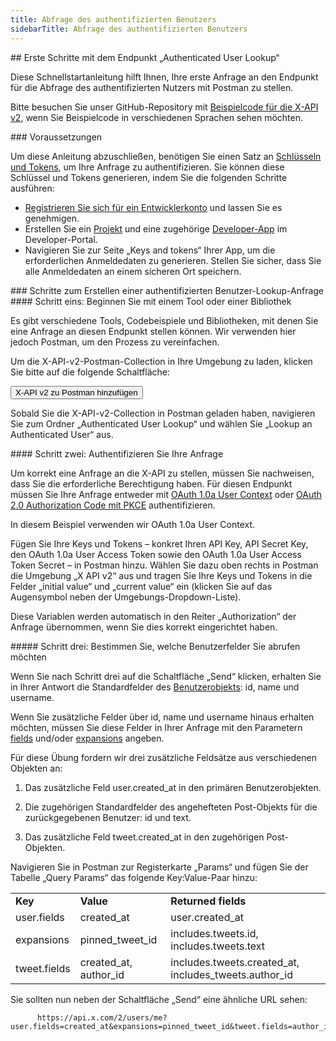 ```yaml
---
title: Abfrage des authentifizierten Benutzers
sidebarTitle: Abfrage des authentifizierten Benutzers
---
```



<div id="getting-started-with-the-authenticated-user-lookup-endpoint">
  ## Erste Schritte mit dem Endpunkt „Authenticated User Lookup“
</div>

Diese Schnellstartanleitung hilft Ihnen, Ihre erste Anfrage an den Endpunkt für die Abfrage des authentifizierten Nutzers mit Postman zu stellen.

Bitte besuchen Sie unser GitHub-Repository mit [Beispielcode für die X-API v2](https://github.com/xdevplatform/Twitter-API-v2-sample-code), wenn Sie Beispielcode in verschiedenen Sprachen sehen möchten.

<Note>
  ### Voraussetzungen

  Um diese Anleitung abzuschließen, benötigen Sie einen Satz an [Schlüsseln und Tokens](/de/resources/fundamentals/authentication), um Ihre Anfrage zu authentifizieren. Sie können diese Schlüssel und Tokens generieren, indem Sie die folgenden Schritte ausführen:

  - [Registrieren Sie sich für ein Entwicklerkonto](https://developer.x.com/en/apply-for-access) und lassen Sie es genehmigen.
  - Erstellen Sie ein [Projekt](/de/resources/fundamentals/projects) und eine zugehörige [Developer-App](/de/resources/fundamentals/developer-apps) im Developer-Portal.
  - Navigieren Sie zur Seite „Keys and tokens“ Ihrer App, um die erforderlichen Anmeldedaten zu generieren. Stellen Sie sicher, dass Sie alle Anmeldedaten an einem sicheren Ort speichern.
</Note>

<div id="steps-to-build-an-authenticated-user-lookup-request">
  ### Schritte zum Erstellen einer authentifizierten Benutzer-Lookup-Anfrage
</div>

<div id="step-one-start-with-a-tool-or-library">
  #### Schritt eins: Beginnen Sie mit einem Tool oder einer Bibliothek
</div>

Es gibt verschiedene Tools, Codebeispiele und Bibliotheken, mit denen Sie eine Anfrage an diesen Endpunkt stellen können. Wir verwenden hier jedoch Postman, um den Prozess zu vereinfachen.

Um die X-API-v2-Postman-Collection in Ihre Umgebung zu laden, klicken Sie bitte auf die folgende Schaltfläche:

<Button href="https://app.getpostman.com/run-collection/9956214-784efcda-ed4c-4491-a4c0-a26470a67400">
  X-API v2 zu Postman hinzufügen
</Button>

Sobald Sie die X-API-v2-Collection in Postman geladen haben, navigieren Sie zum Ordner „Authenticated User Lookup“ und wählen Sie „Lookup an Authenticated User“ aus.

<div id="step-two-authenticate-your-request">
  #### Schritt zwei: Authentifizieren Sie Ihre Anfrage
</div>

Um korrekt eine Anfrage an die X-API zu stellen, müssen Sie nachweisen, dass Sie die erforderliche Berechtigung haben. Für diesen Endpunkt müssen Sie Ihre Anfrage entweder mit [OAuth 1.0a User Context](/de/resources/fundamentals/authentication) oder [OAuth 2.0 Authorization Code mit PKCE](de/resources/fundamentals/authentication#oauth-2-0-authorization-code-flow-with-pkce-2) authentifizieren.

In diesem Beispiel verwenden wir OAuth 1.0a User Context.

Fügen Sie Ihre Keys und Tokens – konkret Ihren API Key, API Secret Key, den OAuth 1.0a User Access Token sowie den OAuth 1.0a User Access Token Secret – in Postman hinzu. Wählen Sie dazu oben rechts in Postman die Umgebung „X API v2“ aus und tragen Sie Ihre Keys und Tokens in die Felder „initial value“ und „current value“ ein (klicken Sie auf das Augensymbol neben der Umgebungs-Dropdown-Liste).

Diese Variablen werden automatisch in den Reiter „Authorization“ der Anfrage übernommen, wenn Sie dies korrekt eingerichtet haben.
 

<div id="step-three-determine-which-user-fields-you-want-to-retrieve">
  ##### Schritt drei: Bestimmen Sie, welche Benutzerfelder Sie abrufen möchten
</div>

Wenn Sie nach Schritt drei auf die Schaltfläche „Send“ klicken, erhalten Sie in Ihrer Antwort die Standardfelder des [Benutzerobjekts](/de/x-api/fundamentals/data-dictionary#user): id, name und username.

Wenn Sie zusätzliche Felder über id, name und username hinaus erhalten möchten, müssen Sie diese Felder in Ihrer Anfrage mit den Parametern [fields](/de/x-api/fundamentals/fields) und/oder [expansions](/de/x-api/fundamentals/expansions) angeben.

Für diese Übung fordern wir drei zusätzliche Feldsätze aus verschiedenen Objekten an:

1. Das zusätzliche Feld user.created\_at in den primären Benutzerobjekten.

2. Die zugehörigen Standardfelder des angehefteten Post-Objekts für die zurückgegebenen Benutzer: id und text.

3. Das zusätzliche Feld tweet.created\_at in den zugehörigen Post-Objekten.

Navigieren Sie in Postman zur Registerkarte „Params“ und fügen Sie der Tabelle „Query Params“ das folgende Key:Value-Paar hinzu:

|     |     |     |
| :--- | :--- | :--- |
| **Key** | **Value** | **Returned fields** |
| user.fields | created\_at | user.created\_at |
| expansions | pinned\_tweet\_id | includes.tweets.id,  <br />includes.tweets.text |
| tweet.fields | created\_at, author\_id | includes.tweets.created\_at, includes\_tweets.author\_id |

Sie sollten nun neben der Schaltfläche „Send“ eine ähnliche URL sehen:

```
      https://api.x.com/2/users/me?user.fields=created_at&expansions=pinned_tweet_id&tweet.fields=author_id,created_at
```